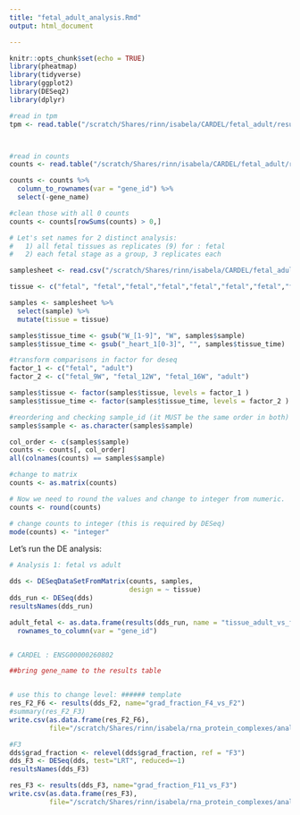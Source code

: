 ```yaml
---
title: "fetal_adult_analysis.Rmd"
output: html_document

---
```

```r
knitr::opts_chunk$set(echo = TRUE)
library(pheatmap)
library(tidyverse)
library(ggplot2)
library(DESeq2)
library(dplyr)
```


```r
#read in tpm
tpm <- read.table("/scratch/Shares/rinn/isabela/CARDEL/fetal_adult/results/star_salmon/salmon.merged.gene_tpm.tsv", header = T)



#read in counts
counts <- read.table("/scratch/Shares/rinn/isabela/CARDEL/fetal_adult/results/star_salmon/salmon.merged.gene_counts.tsv", header = T)

counts <- counts %>%
  column_to_rownames(var = "gene_id") %>%
  select(-gene_name)

#clean those with all 0 counts
counts <- counts[rowSums(counts) > 0,]

```

```r
# Let's set names for 2 distinct analysis:
#   1) all fetal tissues as replicates (9) for : fetal
#   2) each fetal stage as a group, 3 replicates each

samplesheet <- read.csv("/scratch/Shares/rinn/isabela/CARDEL/fetal_adult/samplesheet.csv")

tissue <- c("fetal", "fetal","fetal","fetal","fetal","fetal","fetal","fetal","fetal", "adult", "adult", "adult", "adult")

samples <- samplesheet %>%
  select(sample) %>%
  mutate(tissue = tissue)

samples$tissue_time <- gsub("W_[1-9]", "W", samples$sample)
samples$tissue_time <- gsub("_heart_1[0-3]", "", samples$tissue_time)

#transform comparisons in factor for deseq
factor_1 <- c("fetal", "adult")
factor_2 <- c("fetal_9W", "fetal_12W", "fetal_16W", "adult")

samples$tissue <- factor(samples$tissue, levels = factor_1 )
samples$tissue_time <- factor(samples$tissue_time, levels = factor_2 )
```

```r
#reordering and checking sample_id (it MUST be the same order in both)
samples$sample <- as.character(samples$sample)

col_order <- c(samples$sample)
counts <- counts[, col_order]
all(colnames(counts) == samples$sample)

#change to matrix
counts <- as.matrix(counts)

# Now we need to round the values and change to integer from numeric.
counts <- round(counts)

# change counts to integer (this is required by DESeq)
mode(counts) <- "integer"
```

Let's run the DE analysis:

```r
# Analysis 1: fetal vs adult

dds <- DESeqDataSetFromMatrix(counts, samples,
                              design = ~ tissue)
dds_run <- DESeq(dds)
resultsNames(dds_run)

adult_fetal <- as.data.frame(results(dds_run, name = "tissue_adult_vs_fetal")) %>%
  rownames_to_column(var = "gene_id")


# CARDEL : ENSG00000260802

##bring gene_name to the results table


# use this to change level: ###### template
res_F2_F6 <- results(dds_F2, name="grad_fraction_F4_vs_F2")
#summary(res_F2_F3)
write.csv(as.data.frame(res_F2_F6), 
          file="/scratch/Shares/rinn/isabela/rna_protein_complexes/analysis/00_mESC_grad/analysis/02_differential_expression/results/deseq_fractions/grad_fraction_F4_vs_F2.csv")

#F3
dds$grad_fraction <- relevel(dds$grad_fraction, ref = "F3")
dds_F3 <- DESeq(dds, test="LRT", reduced=~1)
resultsNames(dds_F3)

res_F3 <- results(dds_F3, name="grad_fraction_F11_vs_F3")
write.csv(as.data.frame(res_F3), 
          file="/scratch/Shares/rinn/isabela/rna_protein_complexes/analysis/00_mESC_grad/analysis/02_differential_expression/results/deseq_fractions/grad_fraction_F11_vs_F3.csv")

```

